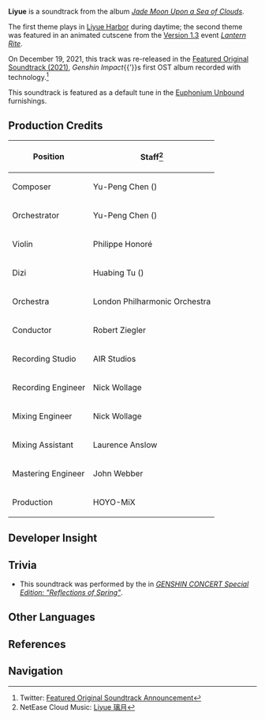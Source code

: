 {{About|the soundtrack|the nation|Liyue|the city|Liyue Harbor}}
{{Soundtrack Infobox
|title          = Liyue
|image          = Jade Moon Upon a Sea of Clouds.png
|album          = Jade Moon Upon a Sea of Clouds
|disc           = 1
|number         = 01
|featured       =
|featured2      =
|featured3      =
|featured_disc  =
|featured_disc2 =
|featured_disc3 =
|youtube_id     = t1O7LpOTBfM
|youtube_time   = 0
|spotify_id     = 0JobBuLW1W123TWkwl6nwu
|played_in      = Liyue Harbor; Concert Version
|during         = [[Liyue Harbor]], animated cutscene in ''[[Light Upon the Sea]]''
|domain         =
|previous       = 
|next           = Moon in One's Cup
}}
{{Description|Twilight clouds reflect the luster of the moon, as dreams are accompanied by graceful melodies.|[https://hoyolab.com/article/9078416 Melody of Dreamlike Wanderings]}}
'''Liyue''' is a soundtrack from the album ''[[Jade Moon Upon a Sea of Clouds]]''.

The first theme plays in [[Liyue Harbor]] during daytime; the second theme was featured in an animated cutscene from the [[Version 1.3]] event ''[[Lantern Rite]]''.

On December 19, 2021, this track was re-released in the [[Featured Original Soundtrack (2021)]], ''Genshin Impact''{{'}}s first OST album recorded with {{w|Dolby Atmos}} technology.<ref>Twitter: [https://twitter.com/genshinimpact/status/1472423184171343872 Featured Original Soundtrack Announcement]</ref>

This soundtrack is featured as a default tune in the [[Euphonium Unbound]] furnishings.

==Production Credits==
{| class="wikitable" style="text-align:left; height:0.5em"
! Position
! Staff<ref>NetEase Cloud Music: [https://music.163.com/#/song?id=1492276411 Liyue 璃月]</ref>
|-
! Composer
| Yu-Peng Chen ({{zh|陈致逸}})
|-
! Orchestrator
| Yu-Peng Chen ({{zh|陈致逸}})
|-
! Violin
| Philippe Honoré
|-
! Dizi
| Huabing Tu ({{zh|屠化冰}})
|-
! Orchestra
| London Philharmonic Orchestra
|-
! Conductor
| Robert Ziegler
|-
! Recording Studio
| AIR Studios
|-
! Recording Engineer
| Nick Wollage
|-
! Mixing Engineer
| Nick Wollage
|-
! Mixing Assistant
| Laurence Anslow
|-
! Mastering Engineer
| John Webber
|-
! Production
| HOYO-MiX
|}

==Developer Insight==
{{See also|Jade Moon Upon a Sea of Clouds/Background}}
{{Transclude|Jade Moon Upon a Sea of Clouds/Background|Developer Insight}}

==Trivia==
* This soundtrack was performed by the {{w|Shanghai Symphony Orchestra}} in ''[[Genshin Concert/Reflections of Spring|GENSHIN CONCERT Special Edition: "Reflections of Spring"]]''.

==Other Languages==
{{Other Languages
|en      = Liyue
|zhs     = 璃月
|zhs_rm  = Líyuè
|zht     = 璃月
|zht_rm  = Líyuè
|zh_tl   = Liyue
|ja      = 璃月
|ja_rm   = Riiyue
|ja_tl   = Liyue
|ko      = Liyue<ref name="Euph-Default">{{Ref/Furnishing|Euphonium Unbound|note=Default Soundtrack; Korean, Spanish, French, Russian, Thai, Vietnamese, German, Indonesian, Portuguese, Turkish, Italian}}</ref>
|es      = Liyue<ref name="Euph-Default" />
|fr      = Liyue<ref name="Euph-Default" />
|ru      = Liyue<ref name="Euph-Default" />
|th      = Liyue<ref name="Euph-Default" />
|vi      = Liyue<ref name="Euph-Default" />
|de      = Liyue<ref name="Euph-Default" />
|id      = Liyue<ref name="Euph-Default" />
|pt      = Liyue<ref name="Euph-Default" />
|tr      = Liyue<ref name="Euph-Default" />
|it      = Liyue<ref name="Euph-Default" />
}}

==References==
{{Reflist}}

==Navigation==
{{Soundtrack Navbox|Jade Moon Upon a Sea of Clouds}}